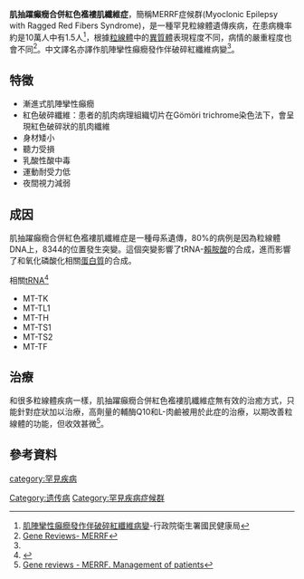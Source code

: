 {{medical}}
{{Infobox medical condition
 | name            = 肌抽躍癲癇併紅色破碎肌纖維症候群 
 | image           = Ragged red fibers in MELAS.jpg
 | caption         = [[粒線體腦肌症候群|粒線體腦肌症候群]](MELAS syndrome)細胞中的紅色破碎纖維
 | DiseasesDB      = 30794 
 | ICD10           = {{ICD10|G|31|8|g|30}} 
 | ICD9            = {{ICD9|277.87}} 
 | OMIM            = 545000 
 | MeshID          = D017243 
}}
'''肌抽躍癲癇合併紅色襤褸肌纖維症'''，簡稱MERRF症候群(Myoclonic Epilepsy with Ragged Red Fibers Syndrome)，是一種罕見粒線體遺傳疾病，在患病機率約是10萬人中有1.5人<ref name="MERRF">[http://www.bhp-gc.tw/index.php?mo=DiseasePaper&action=paper1_show&cate=Set1&csn=71&sn=306 肌陣攣性癲癇發作伴破碎紅纖維病變]{{dead link|date=2018年4月 |bot=InternetArchiveBot |fix-attempted=yes }}-行政院衛生署國民健康局</ref>，根據[[粒線體|粒線體]]中的[[異質體|異質體]]表現程度不同，病情的嚴重程度也會不同<ref>[http://www.ncbi.nlm.nih.gov/bookshelf/br.fcgi?book=gene&part=merrf Gene Reviews- MERRF]</ref>。中文譯名亦譯作肌陣攣性癲癇發作伴破碎紅纖維病變<ref name="MERRF"></ref>。

==特徵==
*漸進式肌陣攣性癲癇
*紅色破碎纖維：患者的肌肉病理組織切片在Gömöri trichrome染色法下，會呈現紅色破碎狀的肌肉纖維
*身材矮小
*聽力受損
*乳酸性酸中毒
*運動耐受力低
*夜間視力減弱

==成因==
肌抽躍癲癇合併紅色襤褸肌纖維症是一種母系遺傳，80%的病例是因為粒線體DNA上，8344的位置發生突變。這個突變影響了tRNA-[[賴胺酸|賴胺酸]]的合成，進而影響了和氧化磷酸化相關[[蛋白質|蛋白質]]的合成。

相關[[tRNA|tRNA]]<ref name=OMIM_MERRF>{{OMIM|545000|MYOCLONIC EPILEPSY ASSOCIATED WITH RAGGED-RED FIBERS; MERRF}}</ref>
*MT-TK
*MT-TL1
*MT-TH
*MT-TS1
*MT-TS2
*MT-TF

==治療==
和很多粒線體疾病一樣，肌抽躍癲癇合併紅色襤褸肌纖維症無有效的治癒方式，只能針對症狀加以治療，高劑量的輔酶Q10和L-肉鹼被用於此症的治療，以期改善粒線體的功能，但收效甚微<ref>[http://www.ncbi.nlm.nih.gov/bookshelf/br.fcgi?book=gene&part=merrf#merrf.Management Gene reviews - MERRF. Management of patients]</ref>。

==參考資料==
<references/>

[[category:罕見疾病|category:罕見疾病]]
[[Category:遗传病|Category:遗传病]]
[[Category:罕見疾病症候群|Category:罕見疾病症候群]]